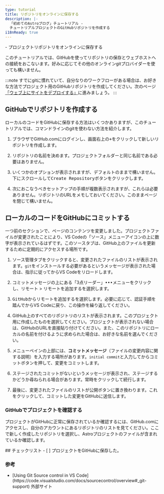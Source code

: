 ```yaml
---
type: tutorial
title: リポジトリをオンラインに保存する
description: |-
  「初めてのAstroブログ」チュートリアル -
  チュートリアルプロジェクトのGitHubリポジトリを作成する
i18nReady: true
---
```




<PreCheck>
  - プロジェクトリポジトリをオンラインに保存する
</PreCheck>

このチュートリアルでは、GitHubを使ってリポジトリの保存とウェブホストへの接続をおこないます。好みに応じてその他のオンラインgitプロバイダーを使っても構いません。

:::note
すでにgitに慣れていて、自分なりのワークフローがある場合は、お好きな方法でプロジェクト用のGitHubリポジトリを作成してください。次のページ[「ウェブ上にサイトをデプロイする」](/ja/tutorial/1-setup/5/)に進みましょう。
:::

## GitHubでリポジトリを作成する

ローカルのコードをGitHubに保存する方法はいくつかありますが、このチュートリアルでは、コマンドラインのgitを使わない方法を紹介します。

1. ブラウザでGitHub.comにログインし、画面右上の<kbd>+</kbd>をクリックして新しいリポジトリを作成します。

2. リポジトリの名前を決めます。プロジェクトフォルダーと同じ名前である必要はありません。

3. いくつかのオプションが表示されますが、デフォルトのままで構いません。下にスクロールして<kbd>Create Repository</kbd>ボタンをクリックします。

4. 次におこなうべきセットアップの手順が複数表示されますが、これらは必要ありません。リポジトリのURLをメモしておいてください。このままページを閉じて構いません。


## ローカルのコードをGitHubにコミットする

一つ前のセクションで、ページのコンテンツを変更しました。プロジェクトファイルが変更されたことにより、VS Codeの「ソース」メニューアイコンの上に数字が表示されているはずです。このソースタブは、GitHub上のファイルを更新するために定期的にアクセスする場所です。


1. ソース管理タブをクリックすると、変更されたファイルのリストが表示されます。`git`をインストールする必要があるというメッセージが表示された場合は、指示に従ってからVS Codeをリロードします。

2. コミットメッセージの上にある「3点リーダー」<kbd>•••</kbd>メニューをクリックし、<kbd>リモート</kbd> > <kbd>リモートを追加する</kbd>を選択します。

3. <kbd>GitHubからリモートを追加する</kbd>を選択します。必要に応じて、認証手順を踏んでからVS Codeに戻り、この操作を繰り返してください。

4. GitHub上のすべてのリポジトリのリストが表示されます。このプロジェクト用に作成したものを選択してください。プロジェクトが表示されない場合は、GitHubのURLを直接貼り付けてください。また、このリポジトリにローカルの名前を付けるように求められた場合は、お好きな名前を選んでください。

5. メニューペインの上部には、**コミットメッセージ**（ファイルの変更内容に関する説明）を入力する場所があります。`initial commit`と入力してから<kbd>コミット</kbd>ボタンを押して、変更をコミットします。

7. ステージされたコミットがないというメッセージが表示され、ステージするかどうか尋ねられる場合があります。<kbd>常時</kbd>をクリックして続行します。

8. 最後に、変更されたファイルのリストが<kbd>公開</kbd>ボタンに置き換わります。これをクリックして、コミットした変更をGitHubに送信します。


### GitHubでプロジェクトを確認する

プロジェクトがGitHubに正常に保存されているか確認するには、GitHub.comにアクセスし、自分のアカウントにあるリポジトリのリストを見てください。ここで新しく作成したリポジトリを選択し、Astroプロジェクトのファイルが含まれているか確認します。




<Box icon="check-list">
## チェックリスト

<Checklist>
- [ ] プロジェクトをGitHubに保存した。
</Checklist>
</Box>

### 参考

- <p>[Using Git Source control in VS Code](https://code.visualstudio.com/docs/sourcecontrol/overview#_git-support) <Badge>外部サイト</Badge></p>
